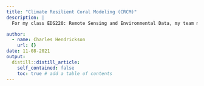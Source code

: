 ```yaml
---
title: "Climate Resilient Coral Modeling (CRCM)"
description: |
  For my class EDS220: Remote Sensing and Environmental Data, my team members and I are investigating how to predict heat stress and bleaching levels of heat tolerant corals in Honoliʻi, Hawaiʻi under three different future sea surface temperature scenarios. Using the NOAA Coral Reef Watch Dataset, our team will explore the hypothesis that a symbiotic relationship exists between corals and algae in Honoliʻi that allows the corals to survive in waters 1.5 degrees celsius above the normal bleaching threshold. Modeling the response of heat resistant corals to warming sea surface temperatures will help inform coral reef conservation strategies and policies in Honoliʻi that can potentially be applied throughout Hawaiʻi.

author:
  - name: Charles Hendrickson
    url: {}
date: 11-08-2021
output:
  distill::distill_article:
    self_contained: false
    toc: true # add a table of contents 
---
```





